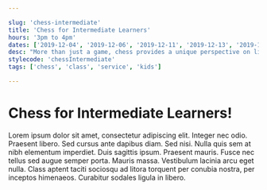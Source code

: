 ```yaml
---

slug: 'chess-intermediate'
title: 'Chess for Intermediate Learners'
hours: '3pm to 4pm'
dates: ['2019-12-04', '2019-12-06', '2019-12-11', '2019-12-13', '2019-12-18', '2019-12-20', '2019-12-25', '2019-12-27']
desc: "More than just a game, chess provides a unique perspective on life. At Recess PlayWorks we teach kids not only how to become better players, but also how to take a strategic approach to life’s challenges. Whether you win, draw, or lose there is always an opportunity to learn and improve."
stylecode: 'chessIntermediate'
tags: ['chess', 'class', 'service', 'kids']

---
```


# Chess for Intermediate Learners!

Lorem ipsum dolor sit amet, consectetur adipiscing elit. Integer nec odio. Praesent libero. Sed cursus ante dapibus diam. Sed nisi. Nulla quis sem at nibh elementum imperdiet. Duis sagittis ipsum. Praesent mauris. Fusce nec tellus sed augue semper porta. Mauris massa. Vestibulum lacinia arcu eget nulla. Class aptent taciti sociosqu ad litora torquent per conubia nostra, per inceptos himenaeos. Curabitur sodales ligula in libero. 
